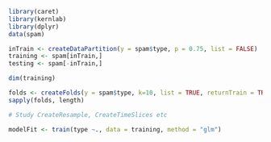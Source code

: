 

```r
library(caret)
library(kernlab)
library(dplyr)
data(spam)

inTrain <- createDataPartition(y = spam$type, p = 0.75, list = FALSE)
training <- spam[inTrain,]
testing <- spam[-inTrain,]

dim(training)

folds <- createFolds(y = spam$type, k=10, list = TRUE, returnTrain = TRUE)
sapply(folds, length)

# Study CreateResample, CreateTimeSlices etc

modelFit <- train(type ~., data = training, method = "glm")

```